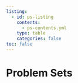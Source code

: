 ```yaml
---
listing:
  - id: ps-listing
    contents: 
      - ps-contents.yml
    type: table
    categories: false
toc: false
---
```


# Problem Sets

:::{#ps-listing}
:::

